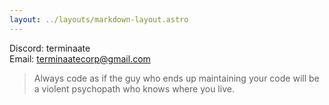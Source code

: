 ```yaml
---
layout: ../layouts/markdown-layout.astro
---
```



Discord: terminaate <br/> 
Email: terminaatecorp@gmail.com

> Always code as if the guy who ends up maintaining your code will be a violent psychopath who knows where you live.
